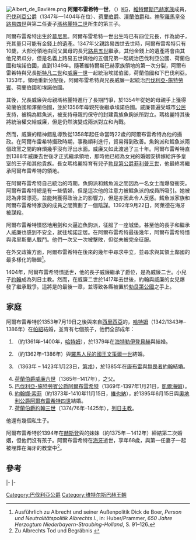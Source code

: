 [[File:Albert_de_Bavière.png|thumb]]
'''阿爾布雷希特一世'''，（{{bd|1336年|7月25日|1404年|12月16日<ref>{{Literatur|Autor = Léopold Devillers|Titel = Cartulaire des Comtes de Hainaut de l’avènement de Guillaume II à la mort de Jacqueline de Bavière|Band = 3|Verlag = Hayez|Ort = Brüssel|Datum = 1886|Seiten = 241 mit Anm. 1}}{{Literatur|Autor = Marinus Jacobus Waale|Titel = De Arkelse oorlog 1401–1412. Een politieke, krijgskundige en economische analyse|Verlag = Verloren|Ort = Hilversum|Datum = 1990|Seiten = 108}}</ref>|catIdx=A}}）[[嘉德勳章|KG]]，[[維特爾斯巴赫王朝|維特爾斯巴赫家族]]成員，[[巴伐利亞公爵|巴伐利亞公爵]]（1347年—1404年在位）、[[荷蘭伯國|荷蘭伯爵]]、[[澤蘭伯國|澤蘭伯爵]]和{{link-en|埃諾伯國|County of Hainaut|埃諾伯爵}}。[[神聖羅馬皇帝|神聖羅馬皇帝]][[路易四世_(神聖羅馬帝國)|路易四世]]與第二任妻子[[瑪格麗特二世_(埃諾)|瑪格麗特二世]]所生的第三子{{sfn|van Oostrom|1992|p=6}}。

阿爾布雷希特出生於[[慕尼黑|慕尼黑]]。阿爾布雷希特一世出生時已有四位兄長，作為幼子，充其量只可能有金錢上的遺產。1347年父親路易四世去世時，阿爾布雷希特只有10歲，大部份領地由同父異母的長兄[[路易五世_(巴伐利亞)|路易五世]]繼承，其他金錢上的遺產將會由其他兄弟瓜分，但是名義上路易五世與他的五個兄弟一起統治巴伐利亞公國、荷蘭伯國和埃諾伯國，直到1349年。隨著維特爾斯巴赫家族領地的第一次分裂，阿爾布雷希特與兄長[[斯特凡二世_(巴伐利亞)|斯特凡二世]]和[[威廉一世_(巴伐利亞)|威廉一世]]一起統治埃諾伯國，荷蘭伯國和下巴伐利亞。1353年，領地重新分配後，阿爾布雷希特與兄長威廉一起統治[[巴伐利亞公國|巴伐利亞-施特勞賓]]、荷蘭伯國和埃諾伯國。

其後，兄長威廉與母親瑪格麗特進行了長期鬥爭，於1354年從她的母親手上獲得荷蘭伯國和澤蘭伯國，並於1356年母親死後繼承埃諾伯國。威廉普遍受城市[[公民|公民]]支持，被稱為鱈魚派，被支持母親的保守的封建貴族魚鉤派所對立。瑪格麗特其後將統治權交給威廉，但是仍然演變成兩派對立和內戰。

然而，威廉的精神錯亂導致從1358年起任命當時22歲的阿爾布雷希特為他的攝政。在阿爾布雷希特攝政時期，事務順利進行，貿易得到改善。魚鉤派和鱈魚派兩個政黨之間的麻煩幾乎沒有浮出水面。威廉又如此渡過了三十年。阿爾布雷希特直到1388年威廉去世後才正式繼承領地，那時他已經為女兒的婚姻安排嫁給許多皇室的王子和其他貴族。長女瑪格麗特育有兒子[[勃艮第公爵|勃艮第公爵]][[菲利普三世_(勃艮第)|菲利普三世]]，他最終將繼承阿爾布雷希特的領地。

在阿爾布雷希特自己統治的時期，魚鉤派和鱈魚派之間因為一名女士而爆發衝突。阿爾布雷希特總是有一些情婦，但是這次他的注意力被鱈魚派的成員{{link-en|阿萊德·範·波吉斯特|Aleid van Poelgeest}}所吸引{{sfn|van Oostrom|1992|p=37}}。她被認為非常漂亮，並能夠獲得政治上的影響力，但是亦因此令人反感。鱈魚派家族和阿爾布雷希特家族的成員之間策劃了一個陰謀。1392年9月22日，阿萊德在海牙被謀殺{{sfn|van Oostrom|1992|p=37}}。

阿爾布雷希特憤怒地用劍和火逼迫魚鉤派，征服了一座城堡。甚至他的長子和繼承人威廉也感到不安全，就往埃諾定居。在阿爾布雷希特最後幾年，阿爾布雷希特憤與弗里斯蘭人戰鬥。他們一次又一次被擊敗，但從未被完全征服。

在外交政策方面，阿爾布雷希特在後來的幾年中尋求中立，並尋求與其領土鄰國的最多樣化的聯盟<ref>Ausführlich zu Albrecht und seiner Außenpolitik Dick de Boer, ''Person und Neutralitätspolitik Albrechts I.'', in: Huber/Prammer, ''650 Jahre Herzogtum Niederbayern-Straubing-Holland'', S. 91–126.</ref>。

1404年，阿爾布雷希特憤逝世，他的長子威廉繼承了爵位，是為威廉二世。小兒子[[約翰三世_(巴伐利亞)|約翰]]成為列日主教。然而，在威廉二世於1417年去世後，約翰與威廉的女兒{{link-en|埃諾女伯爵杰奎琳|Jacqueline, Countess of Hainaut|杰奎琳}}爆發了繼承戰爭。這將是{{link-en|魚鉤派和鱈魚派戰爭|Hook and Cod wars}}的最後一章，並導致各縣被置於[[勃艮第公國|勃艮第公國]]之手上。

==家庭==
阿爾布雷希特於1353年7月19日之後與來自[[西里西亞|西里西亞]]的{{link-en|布里格的瑪格麗特|Margaret of Brieg}}，[[哈特姆|哈特姆]]（1342/1343年–1386年）在[[帕紹|帕紹]]結婚{{sfn|van Oostrom|1992|p=37}}，並育有七個孩子，他們全部成年：

#{{link-en|巴伐利亞的凱瑟琳|Katherine of Bavaria|凱瑟琳}}（約1361年–1400年，[[哈特姆|哈特姆]]），於1379年在[[海特勒伊登貝赫|海特勒伊登貝赫]]與{{link-en|威爾赫姆|William I of Guelders and Jülich}}結婚。
#{{link-en|巴伐利亞的喬安娜|Joanna of Bavaria|喬安娜}}（約1362年–1386年）與[[羅馬人民的國王|羅馬人民的國王]][[瓦茨拉夫四世|文策爾一世]]結婚。
#{{link-en|巴伐利亞的瑪格麗特|Margaret of Bavaria|瑪格麗特}}（1363年 – 1423年1月23日，[[第戎|第戎]]），於1385年在[[康布雷|康布雷]]與[[約翰_(勃艮第公爵)|無畏者約翰]]結婚{{sfn|van Oostrom|1992|p=37}}。
#[[威廉二世_(巴伐利亞)|荷蘭伯爵威廉六世]]（1365年–1417年）{{sfn|van Oostrom|1992|p=37}}，{{link-en|埃諾女伯爵杰奎琳|Jacqueline, Countess of Hainaut}}之父。
#[[阿爾布雷希特二世_(巴伐利亞)|巴伐利亞-施特勞賓公爵阿爾布雷希特]]（1369年-1397年1月21日，[[凱爾海姆|凱爾海姆]]）。
#[[巴伐利亞的約翰娜·索菲|約翰娜·索菲]]（約1373年-1410年11月15日，[[維也納|維也納]]），於1395年6月15日與[[奧地利公爵|奧地利公爵]][[阿爾布雷希特四世_(奧地利)|阿爾布雷希特四世]]結婚。
#[[約翰三世_(巴伐利亞)|荷蘭伯爵約翰三世]]（1374/76年–1425年），[[列日采邑主教區|列日主教]]{{sfn|Wavrin|2012|p=132}}。

他還有幾個私生子。

阿爾布雷希特於1394年在[[赫斯登|赫斯登]]與{{link-en|克萊沃公爵阿道夫一世|Adolph I, Duke of Cleves}}的妹妹{{link-en|克萊沃的瑪格麗特|Margaret of Cleves, Duchess of Bavaria-Straubing|瑪格麗特}}（約1375年－1412年）締結第二次婚姻{{sfn|van Oostrom|1992|p=37-38}}，但他們沒有孩子。阿爾布雷希特在[[海牙|海牙]]逝世，享年68歲，與第一任妻子一起被埋葬在海牙的教堂中<ref>Zu Albrechts Tod und Begräbnis {{Literatur | Autor=Helga Czerny | Titel=Der Tod der bayerischen Herzöge im Spätmittelalter und in der frühen Neuzeit 1347–1579. Vorbereitungen – Sterben – Trauerfeierlichkeiten – Grablegen – Memoria | Verlag=C. H. Beck | Ort=München | Datum=2005 | ISBN=3-406-10742-7 | Seiten=102–105 | Reihe=Schriftenreihe zur bayerischen Landesgeschichte | BandReihe=Band 146 | Kommentar=zugleich Dissertation, Universität München 2004}}</ref>。

==參考==
{{Reflist}}

{{s-start}}
{{s-hou|[[維特爾斯巴赫王朝|維特爾斯巴赫王朝]]|1336年|7月25日|1404年|12月16日}}
{{S-reg|}}
{{s-bef| before = [[路易四世_(神聖羅馬帝國)|路易四世]]}}
{{s-ttl| title  = [[巴伐利亞統治者列表|巴伐利亞公爵]]
       | years  = 1347年–1349年| regent1=[[路易五世_(巴伐利亞)|路易五世]]、[[斯特凡二世_(巴伐利亞)|斯特凡二世]]、[[路易六世_(巴伐利亞)|路易六世]]、[[威廉一世_(巴伐利亞)|威廉一世]]、[[奧托五世_(巴伐利亞)|奧托五世]]}}
{{s-non|rows=2|reason=分裂}}
{{s-new|rows=2}}
{{s-ttl| title  = [[巴伐利亞統治者列表|下巴伐利亞公爵]]
       | years  = 1349年–1353年| regent1=[[斯特凡二世_(巴伐利亞)|斯特凡二世]]及[[威廉一世_(巴伐利亞)|威廉一世]]}}
|-
{{s-ttl| title  = [[巴伐利亞統治者列表|巴伐利亞-施特勞賓公爵]]
       | years  = 1353年–1404年| regent1= [[威廉一世_(巴伐利亞)|威廉一世]]及[[阿爾布雷希特二世_(巴伐利亞)|阿爾布雷希特二世]]}}
{{s-aft|rows=2|after=[[威廉二世_(巴伐利亞)|威廉二世]]}}
|-
{{s-bef|before=[[威廉一世_(巴伐利亞)|威廉一世]]}}
{{s-ttl|title=[[荷蘭伯國|荷蘭伯爵]]、{{link-en|埃諾伯國|County of Hainaut|埃諾伯爵}}及[[澤蘭伯國|澤蘭伯爵]]|years=1388年–1404年}}
{{s-end}}

{{Authority Control}}

[[Category:巴伐利亞公爵|Category:巴伐利亞公爵]]
[[Category:维特尔斯巴赫王朝|Category:维特尔斯巴赫王朝]]
